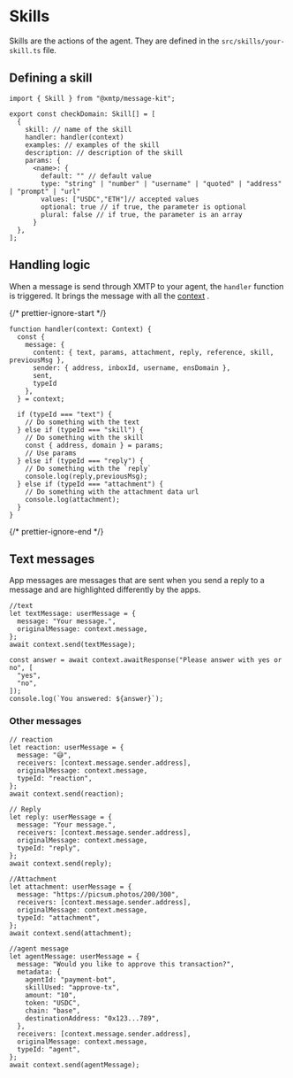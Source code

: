 # Skills

Skills are the actions of the agent. They are defined in the `src/skills/your-skill.ts` file.

## Defining a skill

```tsx
import { Skill } from "@xmtp/message-kit";

export const checkDomain: Skill[] = [
  {
    skill: // name of the skill
    handler: handler(context)
    examples: // examples of the skill
    description: // description of the skill
    params: {
      <name>: {
        default: "" // default value
        type: "string" | "number" | "username" | "quoted" | "address" | "prompt" | "url"
        values: ["USDC","ETH"]// accepted values
        optional: true // if true, the parameter is optional
        plural: false // if true, the parameter is an array
      }
  },
];
```

## Handling logic

When a message is send through XMTP to your agent, the `handler` function is triggered. It brings the message with all the [context](/framework/overview) .

{/* prettier-ignore-start */}

```tsx [src/index.ts]
function handler(context: Context) {
  const {
    message: {
      content: { text, params, attachment, reply, reference, skill, previousMsg },
      sender: { address, inboxId, username, ensDomain },
      sent,
      typeId
    },
  } = context;

  if (typeId === "text") {
    // Do something with the text
  } else if (typeId === "skill") {
    // Do something with the skill
    const { address, domain } = params;
    // Use params
  } else if (typeId === "reply") {
    // Do something with the `reply`
    console.log(reply,previousMsg);
  } else if (typeId === "attachment") {
    // Do something with the attachment data url
    console.log(attachment);
  }
}
```

{/* prettier-ignore-end */}

## Text messages

App messages are messages that are sent when you send a reply to a message and are highlighted differently by the apps.

```tsx
//text
let textMessage: userMessage = {
  message: "Your message.",
  originalMessage: context.message,
};
await context.send(textMessage);

const answer = await context.awaitResponse("Please answer with yes or no", [
  "yes",
  "no",
]);
console.log(`You answered: ${answer}`);
```

### Other messages

```tsx
// reaction
let reaction: userMessage = {
  message: "😅",
  receivers: [context.message.sender.address],
  originalMessage: context.message,
  typeId: "reaction",
};
await context.send(reaction);

// Reply
let reply: userMessage = {
  message: "Your message.",
  receivers: [context.message.sender.address],
  originalMessage: context.message,
  typeId: "reply",
};
await context.send(reply);

//Attachment
let attachment: userMessage = {
  message: "https://picsum.photos/200/300",
  receivers: [context.message.sender.address],
  originalMessage: context.message,
  typeId: "attachment",
};
await context.send(attachment);

//agent message
let agentMessage: userMessage = {
  message: "Would you like to approve this transaction?",
  metadata: {
    agentId: "payment-bot",
    skillUsed: "approve-tx",
    amount: "10",
    token: "USDC",
    chain: "base",
    destinationAddress: "0x123...789",
  },
  receivers: [context.message.sender.address],
  originalMessage: context.message,
  typeId: "agent",
};
await context.send(agentMessage);
```
